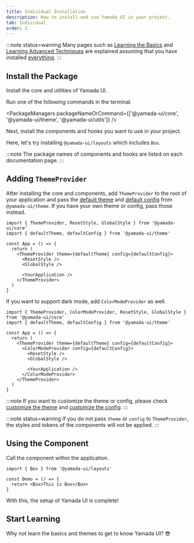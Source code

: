 ```yaml
---
title: Individual Installation
description: How to install and use Yamada UI in your project.
tab: Individual
order: 2
---
```


:::note status=warning
Many pages such as [Learning the Basics](/getting-started/installation/basic) and [Learning Advanced Techniques](/getting-started/installation/advanced) are explained assuming that you have installed [everything](/getting-started/installation).
:::

## Install the Package

Install the core and utilities of Yamada UI.

Run one of the following commands in the terminal.

<PackageManagers
  packageNameOrCommand={['@yamada-ui/core', '@yamada-ui/theme', '@yamada-ui/utils']}
/>

Next, install the components and hooks you want to use in your project.

Here, let's try installing `@yamada-ui/layouts` which includes `Box`.

<PackageManagers packageNameOrCommand='@yamada-ui/layouts' />

:::note
The package names of components and hooks are listed on each documentation page.
:::

## Adding `ThemeProvider`

After installing the core and components, add `ThemeProvider` to the root of your application and pass the [default theme](/styled-system/theming/default-theme) and [default config](/styled-system/configure/default-config) from `@yamada-ui/theme`. If you have your own theme or config, pass those instead.

```tsx live=false highlight={6,7,8,11}
import { ThemeProvider, ResetStyle, GlobalStyle } from '@yamada-ui/core'
import { defaultTheme, defaultConfig } from '@yamada-ui/theme'

const App = () => {
  return (
    <ThemeProvider theme={defaultTheme} config={defaultConfig}>
      <ResetStyle />
      <GlobalStyle />

      <YourApplication />
    </ThemeProvider>
  )
}
```

If you want to support dark mode, add `ColorModeProvider` as well.

```tsx live=false highlight={7,12}
import { ThemeProvider, ColorModeProvider, ResetStyle, GlobalStyle } from '@yamada-ui/core'
import { defaultTheme, defaultConfig } from '@yamada-ui/theme'

const App = () => {
  return (
    <ThemeProvider theme={defaultTheme} config={defaultConfig}>
      <ColorModeProvider config={defaultConfig}>
        <ResetStyle />
        <GlobalStyle />

        <YourApplication />
      </ColorModeProvider>
    </ThemeProvider>
  )
}
```

:::note
If you want to customize the theme or config, please check [customize the theme](/styled-system/theming/customize-theme) and [customize the config](/styled-system/configure/customize-config).
:::

:::note status=warning
If you do not pass `theme` or `config` to `ThemeProvider`, the styles and tokens of the components will not be applied.
:::

## Using the Component

Call the component within the application.

```tsx live=false
import { Box } from '@yamada-ui/layouts'

const Demo = () => {
  return <Box>This is Box</Box>
}
```

With this, the setup of Yamada UI is complete!

## Start Learning

Why not learn the basics and themes to get to know Yamada UI? 😎

<CardContainer>
  <LinkCard href='/getting-started/basics' />
  <LinkCard
    href='/styled-system/theming'
    title='Learn about Themes'
    description='Learn about the default theme of Yamada UI, and how to create and change the values of colors, fonts, and other theme elements.'
  />
  <LinkCard
    href='/components'
    title='Explore Components'
    description='Yamada UI offers over 100 flexible components. All components support animations and dark mode.'
  />
  <LinkCard
    href='https://github.com/hirotomoyamada/yamada-ui'
    title='Explore the Source Code'
    description='The package and documentation site of Yamada UI are open source. If you like Yamada UI, please give it a star.'
  />
</CardContainer>
